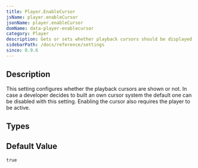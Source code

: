 ```yaml
---
title: Player.EnableCursor
jsName: player.enableCursor
jsonName: player.enableCursor
domName: data-player-enablecursor
category: Player
description: Gets or sets whether playback cursors should be displayed.
sidebarPath: /docs/reference/settings
since: 0.9.6
---
```



## Description

This setting configures whether the playback cursors are shown or not. In case a developer decides to built an own cursor system the default one can be disabled with this setting. Enabling the cursor also requires the player to be active. 

<PropertyDescription metadata={metadata} />

## Types

<TypeTable>
    <TypeRow name="bool" />
</TypeTable>

## Default Value

`true`
